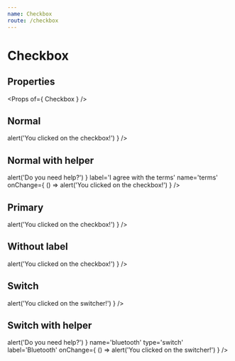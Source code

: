 ```yaml
---
name: Checkbox
route: /checkbox
---
```



# Checkbox

## Properties
<Props of={ Checkbox } />

## Normal
<Playground>
    <Checkbox
        label='I agree with the terms'
        name='terms'
        onChange={ () => alert('You clicked on the checkbox!') }
    />
</Playground>

## Normal with helper
<Playground>
    <Checkbox
        onHelperClick={ () => alert('Do you need help?') }
        label='I agree with the terms'
        name='terms'
        onChange={ () => alert('You clicked on the checkbox!') }
    />
</Playground>

## Primary
<Playground>
    <Checkbox
        label='I agree with the terms'
        name='terms'
        color='primary'
        onChange={ () => alert('You clicked on the checkbox!') }
    />
</Playground>

## Without label
<Playground>
    <Checkbox
        name='terms'
        onChange={ () => alert('You clicked on the checkbox!') }
    />
</Playground>

## Switch
<Playground>
    <Checkbox
        name='bluetooth'
        type='switch'
        label='Bluetooth'
        onChange={ () => alert('You clicked on the switcher!') }
    />
</Playground>

## Switch with helper
<Playground>
    <Checkbox
        id="with-helper"
        onHelperClick={ () => alert('Do you need help?') }
        name='bluetooth'
        type='switch'
        label='Bluetooth'
        onChange={ () => alert('You clicked on the switcher!') }
    />
</Playground>
